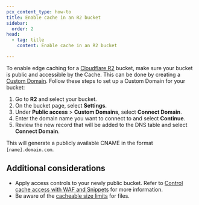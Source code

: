 ```yaml
---
pcx_content_type: how-to
title: Enable cache in an R2 bucket
sidebar:
  order: 2
head:
  - tag: title
    content: Enable cache in an R2 bucket

---
```


To enable edge caching for a [Cloudflare R2](/r2/) bucket, make sure your bucket is public and accessible by the Cache. This can be done by creating a [Custom Domain](/r2/buckets/public-buckets/#custom-domains). Follow these steps to set up a Custom Domain for your bucket:

1. Go to **R2** and select your bucket.
2. On the bucket page, select **Settings**.
3. Under **Public access** > **Custom Domains**, select **Connect Domain**.
4. Enter the domain name you want to connect to and select **Continue**.
5. Review the new record that will be added to the DNS table and select **Connect Domain**.

This will generate a publicly available CNAME in the format `[name].domain.com`.

## Additional considerations

- Apply access controls to your newly public bucket. Refer to [Control cache access with WAF and Snippets](/cache/interaction-cloudflare-products/waf-snippets/) for more information.
- Be aware of the [cacheable size limits](/cache/concepts/default-cache-behavior/#cacheable-size-limits) for files.
